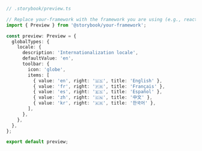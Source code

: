 ```ts
// .storybook/preview.ts

// Replace your-framework with the framework you are using (e.g., react, vue3)
import { Preview } from '@storybook/your-framework';

const preview: Preview = {
  globalTypes: {
    locale: {
      description: 'Internationalization locale',
      defaultValue: 'en',
      toolbar: {
        icon: 'globe',
        items: [
          { value: 'en', right: '🇺🇸', title: 'English' },
          { value: 'fr', right: '🇫🇷', title: 'Français' },
          { value: 'es', right: '🇪🇸', title: 'Español' },
          { value: 'zh', right: '🇨🇳', title: '中文' },
          { value: 'kr', right: '🇰🇷', title: '한국어' },
        ],
      },
    },
  },
};

export default preview;
```
